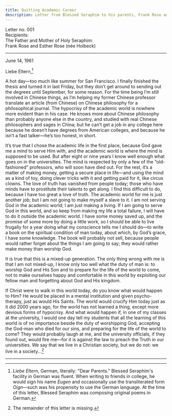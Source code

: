 ```yaml
---
title: Quitting Academic Career
description: Letter from Blessed Seraphim to his parents, Frank Rose and Esther Rose.
---
```


<div style={{textAlign:'right', fontFamily:'monospace'}}>Letter no. 001</div>
<div style={{textAlign:'left', fontFamily:'monospace'}}>Recipients:<br />The Father and Mother of Holy Seraphim:<br />Frank Rose and Esther Rose (née Holbeck)</div>

---

June 14, 1961

Liebe Eltern,[^1]

A hot day—too much like summer for San Francisco. I finally finished the thesis and turned it in last Friday, but they don’t get around to sending out the degrees until September, for some reason. For the time being I’m still involved in Chinese things, as I’m helping my former Chinese professor translate an article (from Chinese) on Chinese philosophy for a philosophical journal. The hypocrisy of the academic world is nowhere more evident than in his case. He knows more about Chinese philosophy than probably anyone else in the country, and studied with real Chinese philosophers and sages in China; but he can’t get a job in any college here because he doesn’t have degrees from American colleges, and because he isn’t a fast talker—he’s too honest, in short.

It’s true that I chose the academic life in the first place, because God gave me a mind to serve Him with, and the academic world is where the mind is supposed to be used. But after eight or nine years I know well enough what goes on in the universities. The mind is respected by only a few of the “old-fashioned” professors, who will soon have died out. For the rest, it’s a matter of making money, getting a secure place in life—and using the mind as a kind of toy, doing clever tricks with it and getting paid for it, like circus clowns. The love of truth has vanished from people today; those who have minds have to prostitute their talents to get along. I find this difficult to do, because I have too great a love of truth. The academic world for me is just another job; but I am not going to make myself a slave to it. I am not serving God in the academic world; I am just making a living. If I am going to serve God in this world, and so keep from making my life a total failure, I will have to do it outside the academic world. I have some money saved up, and the promise of some more by doing a little work, so I should be able to live frugally for a year doing what my conscience tells me I should do—to write a book on the spiritual condition of man today, about which, by God’s grace, I have some knowledge. The book will probably not sell, because people would rather forget about the things I am going to say; they would rather make money than worship God.

It is true that this is a mixed-up generation. The only thing wrong with me is that I am not mixed-up, I know only too well what the duty of man is: to worship God and His Son and to prepare for the life of the world to come, not to make ourselves happy and comfortable in this world by exploiting our fellow man and forgetting about God and His kingdom.

If Christ were to walk in this world today, do you know what would happen to Him? He would be placed in a mental institution and given psycho-therapy, just as would His Saints. The world would crucify Him today just as it did 2000 years ago, for the world has not learned a thing, except more devious forms of hypocrisy. And what would happen if, in one of my classes at the university, I would one day tell my students that all the learning of this world is of no importance beside the duty of worshipping God, accepting the God-man who died for our sins, and preparing for the life of the world to come? They would probably laugh at me, and the university officials, if they found out, would fire me—for it is against the law to preach the Truth in our universities. We say that we live in a Christian society, but we do not: we live in a society...[^2]

---

[^1]: *Liebe Eltern*, German, literally: "Dear Parents." Blessed Seraphim's facility in German was fluent. When writing to friends in college, he would sign his name *Eugen* and occasionally use the transliterated form *Oign*—such was his propensity to use the German language. At the time of this letter, Blessed Seraphim was composing original poems in German.

[^2]: The remainder of this letter is missing.